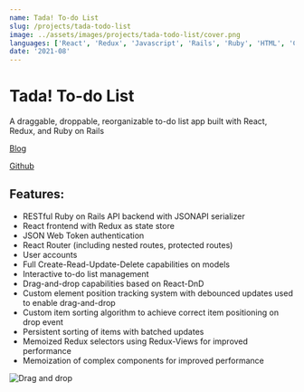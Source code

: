 ```yaml
---
name: Tada! To-do List
slug: /projects/tada-todo-list
image: ../assets/images/projects/tada-todo-list/cover.png
languages: ['React', 'Redux', 'Javascript', 'Rails', 'Ruby', 'HTML', 'CSS']
date: '2021-08'
---
```


# Tada! To-do List

A draggable, droppable, reorganizable to-do list app built with React, Redux, and Ruby on Rails

[Blog](/posts/designing-a-sortable-todo-list-with-react-and-redux)

[Github](https://github.com/ghemsley/project-template-react-rails-api)

## Features:

- RESTful Ruby on Rails API backend with JSONAPI serializer
- React frontend with Redux as state store
- JSON Web Token authentication
- React Router (including nested routes, protected routes)
- User accounts
- Full Create-Read-Update-Delete capabilities on models
- Interactive to-do list management
- Drag-and-drop capabilities based on React-DnD
- Custom element position tracking system with debounced updates used to enable drag-and-drop
- Custom item sorting algorithm to achieve correct item positioning on drop event
- Persistent sorting of items with batched updates
- Memoized Redux selectors using Redux-Views for improved performance
- Memoization of complex components for improved performance


![Drag and drop](../assets/images/posts/designing-a-sortable-todo-list-with-react-and-redux/drag-and-drop.gif)
